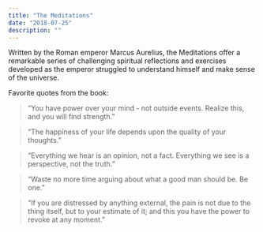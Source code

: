 ```yaml
---
title: "The Meditations"
date: "2018-07-25"
description: ""
---
```


Written by the Roman emperor Marcus Aurelius, the Meditations offer a remarkable series of challenging spiritual reflections and exercises developed as the emperor struggled to understand himself and make sense of the universe.

Favorite quotes from the book:

> “You have power over your mind - not outside events. Realize this, and you will find strength.”

> “The happiness of your life depends upon the quality of your thoughts.”

> “Everything we hear is an opinion, not a fact. Everything we see is a perspective, not the truth.”

> “Waste no more time arguing about what a good man should be. Be one.”

> “If you are distressed by anything external, the pain is not due to the thing itself, but to your estimate of it; and this you have the power to revoke at any moment.”
